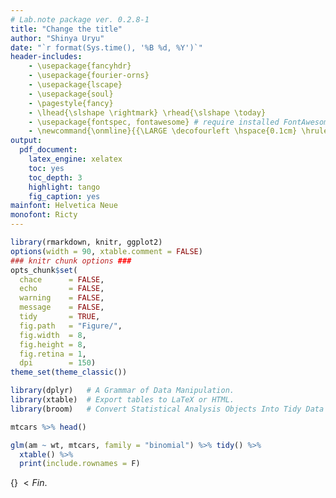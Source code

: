 ```yaml
---
# Lab.note package ver. 0.2.8-1
title: "Change the title"
author: "Shinya Uryu"
date: "`r format(Sys.time(), '%B %d, %Y')`"
header-includes:
    - \usepackage{fancyhdr}
    - \usepackage{fourier-orns}
    - \usepackage{lscape}
    - \usepackage{soul}
    - \pagestyle{fancy}
    - \lhead{\slshape \rightmark} \rhead{\slshape \today}
    - \usepackage{fontspec, fontawesome} # require installed FontAwesome
    - \newcommand{\onmline}{{\LARGE \decofourleft \hspace{0.1cm} \hrulefill\hspace{0.2cm} \floweroneleft \floweroneright \hspace{0.2cm} \hrulefill \hspace{0.1cm} \decofourright}}
output:
  pdf_document:
    latex_engine: xelatex
    toc: yes
    toc_depth: 3
    highlight: tango
    fig_caption: yes
mainfont: Helvetica Neue
monofont: Ricty
---
```

\fontsize{12}{18}
\fontseries{b}
\selectfont
\onmline

```r
library(rmarkdown, knitr, ggplot2)
options(width = 90, xtable.comment = FALSE)
### knitr chunk options ###
opts_chunk$set(
  chace      = FALSE,
  echo       = FALSE,
  warning    = FALSE,
  message    = FALSE,
  tidy       = TRUE,
  fig.path   = "Figure/",
  fig.width  = 8, 
  fig.height = 8,
  fig.retina = 1,
  dpi        = 150)
theme_set(theme_classic())
```

```r
library(dplyr)   # A Grammar of Data Manipulation.
library(xtable)  # Export tables to LaTeX or HTML.
library(broom)   # Convert Statistical Analysis Objects Into Tidy Data Frames.
```

\hl{\faStarEmpty highlight \faStar}

```r
mtcars %>% head()
```

```r
glm(am ~ wt, mtcars, family = "binomial") %>% tidy() %>%
  xtable() %>%
  print(include.rownames = F)
```

\flushright{Enjoy \faCoffee}

\hrulefill\hspace{0.2cm} {\LARGE \grimace} $< Fin.$ \hspace{0.2cm} \hrulefill